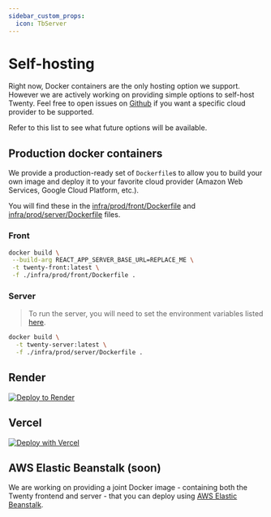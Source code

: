 ```yaml
---
sidebar_custom_props:
  icon: TbServer
---
```

# Self-hosting

Right now, Docker containers are the only hosting option we support. However we are actively working on providing simple options to self-host Twenty. 
Feel free to open issues on [Github](https://github.com/twentyhq/twenty) if you want a specific cloud provider to be supported.

Refer to this list to see what future options will be available.

## Production docker containers

We provide a production-ready set of `Dockerfile`s to allow you to build your own image and deploy it to your favorite cloud provider (Amazon Web Services, Google Cloud Platform, etc.).

You will find these in the [infra/prod/front/Dockerfile](https://github.com/twentyhq/twenty/blob/main/infra/prod/front/Dockerfile) and [infra/prod/server/Dockerfile](https://github.com/twentyhq/twenty/blob/main/infra/prod/server/Dockerfile) files.

### Front

```bash
docker build \
 --build-arg REACT_APP_SERVER_BASE_URL=REPLACE_ME \
 -t twenty-front:latest \
 -f ./infra/prod/front/Dockerfile .
```

### Server

> To run the server, you will need to set the environment variables listed [here](https://github.com/twentyhq/twenty/blob/main/server/.env.example).

```bash
docker build \
  -t twenty-server:latest \
  -f ./infra/prod/server/Dockerfile .
```

## Render

[![Deploy to Render](https://render.com/images/deploy-to-render-button.svg)](https://render.com/deploy?repo=https://github.com/twentyhq/twenty)

## Vercel

[![Deploy with Vercel](https://vercel.com/button)](https://vercel.com/new/clone?repository-url=https%3A%2F%2Fgithub.com%2Ftwentyhq%2Ftwenty)

## AWS Elastic Beanstalk (soon)

We are working on providing a joint Docker image - containing both the Twenty frontend and server - that you can deploy using [AWS Elastic Beanstalk](https://aws.amazon.com/elasticbeanstalk/).


<!--

## Railway 
[![Deploy on Railway](https://railway.app/button.svg)](https://railway.app/template/YWGqza?referralCode=3CLObs)

-->